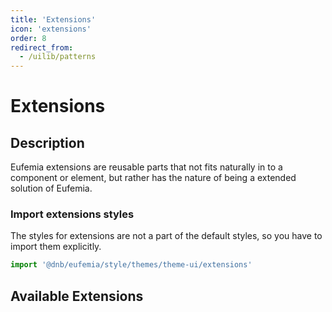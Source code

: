 ```yaml
---
title: 'Extensions'
icon: 'extensions'
order: 8
redirect_from:
  - /uilib/patterns
---
```



# Extensions

## Description

Eufemia extensions are reusable parts that not fits naturally in to a component or element, but rather has the nature of being a extended solution of Eufemia.

### Import extensions styles

The styles for extensions are not a part of the default styles, so you have to import them explicitly.

```js
import '@dnb/eufemia/style/themes/theme-ui/extensions'
```

## Available Extensions

<ListSummaryFromPages slug="uilib/extensions/" />
